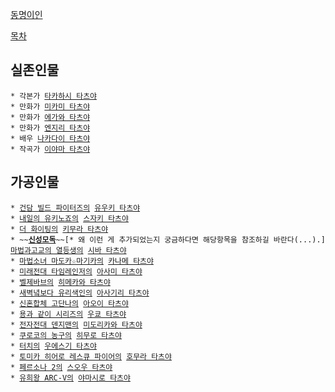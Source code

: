 [[동명이인]]

[[목차]]

== 실존인물 ==
 * 각본가 [[타카하시 타츠야]]
 * 만화가 [[미카미 타츠야]]
 * 만화가 [[에가와 타츠야]]
 * 만화가 [[엔지리 타츠야]]
 * 배우 [[나카다이 타츠야]]
 * 작곡가 [[이야마 타츠야]]

== 가공인물 ==
 * [[건담 빌드 파이터즈]]의 [[유우키 타츠야]]
 * [[내일의 유키노죠]]의 [[스자키 타츠야]]
 * [[더 화이팅]]의 [[키무라 타츠야]]
 * ~~'''[[신성모독]]'''~~[* 왜 이런 게 추가되었는지 궁금하다면 해당항목을 참조하길 바란다(...).][[마법과고교의 열등생]]의 [[시바 타츠야]]
 * [[마법소녀 마도카☆마기카]]의 [[카나메 타츠야]]
 * [[미래전대 타임레인저]]의 [[아사미 타츠야]] 
 * [[벨제바브]]의 [[히메카와 타츠야]]
 * [[새벽녘보다 유리색인]]의 [[아사기리 타츠야]]
 * [[신혼합체 고단나]]의 [[아오이 타츠야]]
 * [[용과 같이 시리즈]]의 [[우쿄 타츠야]]
 * [[전자전대 덴지맨]]의 [[미도리카와 타츠야]]
 * [[쿠로코의 농구]]의 [[히무로 타츠야]]
 * [[터치]]의 [[우에스기 타츠야]]
 * [[토미카 히어로 레스큐 파이어]]의 [[호무라 타츠야]]
 * [[페르소나 2]]의 [[스오우 타츠야]]
 * [[유희왕 ARC-V]]의 [[야마시로 타츠야]]
